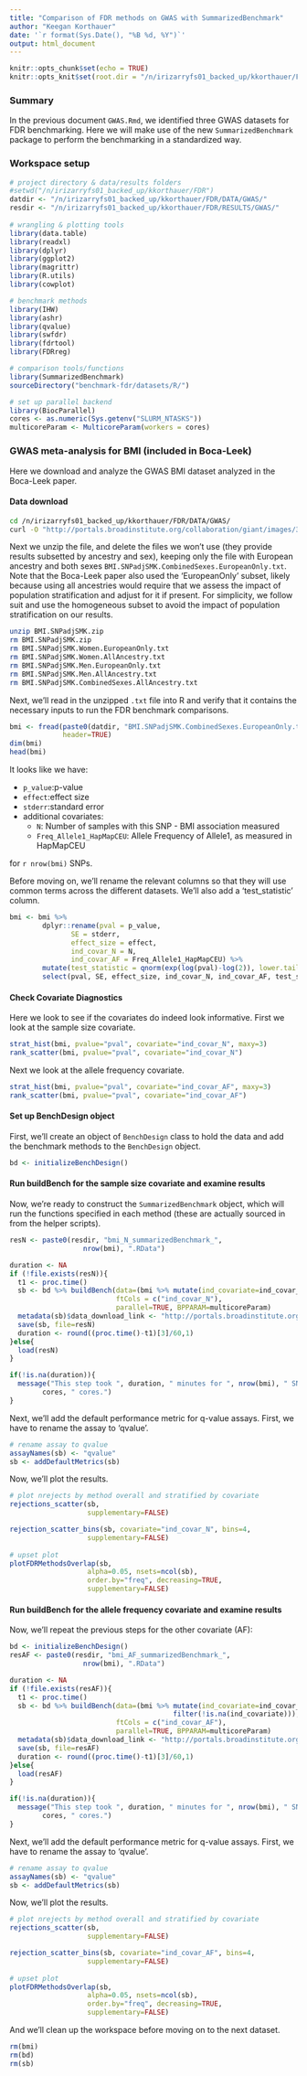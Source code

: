 ```yaml
---
title: "Comparison of FDR methods on GWAS with SummarizedBenchmark"
author: "Keegan Korthauer"
date: '`r format(Sys.Date(), "%B %d, %Y")`'
output: html_document
---
```


```r
knitr::opts_chunk$set(echo = TRUE)
knitr::opts_knit$set(root.dir = "/n/irizarryfs01_backed_up/kkorthauer/FDR")
```

### Summary

In the previous document `GWAS.Rmd`, we identified three GWAS datasets for FDR
benchmarking. Here we will make use of the new `SummarizedBenchmark` package to
perform the benchmarking in a standardized way. 

### Workspace setup

```r
# project directory & data/results folders
#setwd("/n/irizarryfs01_backed_up/kkorthauer/FDR")
datdir <- "/n/irizarryfs01_backed_up/kkorthauer/FDR/DATA/GWAS/"
resdir <- "/n/irizarryfs01_backed_up/kkorthauer/FDR/RESULTS/GWAS/"
  
# wrangling & plotting tools
library(data.table)
library(readxl)
library(dplyr)
library(ggplot2)
library(magrittr)
library(R.utils)
library(cowplot)

# benchmark methods
library(IHW)
library(ashr)
library(qvalue)
library(swfdr)
library(fdrtool)
library(FDRreg)

# comparison tools/functions
library(SummarizedBenchmark)
sourceDirectory("benchmark-fdr/datasets/R/")

# set up parallel backend
library(BiocParallel)
cores <- as.numeric(Sys.getenv("SLURM_NTASKS"))
multicoreParam <- MulticoreParam(workers = cores)
```

### GWAS meta-analysis for BMI (included in Boca-Leek)

Here we download and analyze the GWAS BMI dataset analyzed in the Boca-Leek paper. 

#### Data download

```bash
cd /n/irizarryfs01_backed_up/kkorthauer/FDR/DATA/GWAS/
curl -O "http://portals.broadinstitute.org/collaboration/giant/images/3/3a/BMI.SNPadjSMK.zip"
```

Next we unzip the file, and delete the files we won't use (they provide results
subsetted by ancestry and sex), keeping only the file with European ancestry and
both sexes `BMI.SNPadjSMK.CombinedSexes.EuropeanOnly.txt`. Note that
the Boca-Leek paper also used the 'EuropeanOnly' subset, likely because using 
all ancestries would require that we assess the impact of population stratification
and adjust for it if present. For simplicity, we follow suit and use the homogeneous 
subset to avoid the impact of population stratification on our results.

```bash
unzip BMI.SNPadjSMK.zip
rm BMI.SNPadjSMK.zip
rm BMI.SNPadjSMK.Women.EuropeanOnly.txt
rm BMI.SNPadjSMK.Women.AllAncestry.txt
rm BMI.SNPadjSMK.Men.EuropeanOnly.txt
rm BMI.SNPadjSMK.Men.AllAncestry.txt
rm BMI.SNPadjSMK.CombinedSexes.AllAncestry.txt
```

Next, we'll read in the unzipped `.txt` file into R and verify that it contains
the necessary inputs to run the FDR benchmark comparisons.

```r
bmi <- fread(paste0(datdir, "BMI.SNPadjSMK.CombinedSexes.EuropeanOnly.txt"),
             header=TRUE)
dim(bmi)
head(bmi)
```

It looks like we have:

- `p_value`:p-value
- `effect`:effect size
- `stderr`:standard error
- additional covariates: 
    - `N`: Number of samples with this SNP - BMI association measured
    - `Freq_Allele1_HapMapCEU`: Allele Frequency of Allele1, as measured in HapMapCEU
 
for `r nrow(bmi)` SNPs.

Before moving on, we'll rename the relevant columns so that they will use common terms
across the different datasets. We'll also add a 'test_statistic' column.

```r
bmi <- bmi %>% 
        dplyr::rename(pval = p_value,
               SE = stderr,
               effect_size = effect,
               ind_covar_N = N,
               ind_covar_AF = Freq_Allele1_HapMapCEU) %>%
        mutate(test_statistic = qnorm(exp(log(pval)-log(2)), lower.tail=FALSE) * sign(effect_size)) %>%
        select(pval, SE, effect_size, ind_covar_N, ind_covar_AF, test_statistic) 
```

#### Check Covariate Diagnostics

Here we look to see if the covariates do indeed look informative. First we look at 
the sample size covariate.

```r
strat_hist(bmi, pvalue="pval", covariate="ind_covar_N", maxy=3)
rank_scatter(bmi, pvalue="pval", covariate="ind_covar_N")
```

Next we look at the allele frequency covariate.

```r
strat_hist(bmi, pvalue="pval", covariate="ind_covar_AF", maxy=3)
rank_scatter(bmi, pvalue="pval", covariate="ind_covar_AF")
```

#### Set up BenchDesign object 

First, we'll create an object of `BenchDesign` class to hold the data and 
add the benchmark methods to the `BenchDesign` object.

```r
bd <- initializeBenchDesign()
```

#### Run buildBench for the sample size covariate and examine results

Now, we're ready to construct the `SummarizedBenchmark` object, which will run
the functions specified in each method (these are actually sourced in from the
helper scripts). 

```r
resN <- paste0(resdir, "bmi_N_summarizedBenchmark_",
                  nrow(bmi), ".RData")

duration <- NA
if (!file.exists(resN)){
  t1 <- proc.time()
  sb <- bd %>% buildBench(data=(bmi %>% mutate(ind_covariate=ind_covar_N)), 
                          ftCols = c("ind_covar_N"),
                          parallel=TRUE, BPPARAM=multicoreParam)
  metadata(sb)$data_download_link <- "http://portals.broadinstitute.org/collaboration/giant/images/3/3a/BMI.SNPadjSMK.zip"
  save(sb, file=resN)
  duration <- round((proc.time()-t1)[3]/60,1)
}else{
  load(resN)
}
```

```r
if(!is.na(duration)){
  message("This step took ", duration, " minutes for ", nrow(bmi), " SNPs using ",
        cores, " cores.")
}
```

Next, we'll add the default performance metric for q-value assays. First, we have
to rename the assay to 'qvalue'.

```r
# rename assay to qvalue
assayNames(sb) <- "qvalue"
sb <- addDefaultMetrics(sb)
```

Now, we'll plot the results.

```r
# plot nrejects by method overall and stratified by covariate
rejections_scatter(sb,
                   supplementary=FALSE)

rejection_scatter_bins(sb, covariate="ind_covar_N", bins=4,
                   supplementary=FALSE)
  
# upset plot 
plotFDRMethodsOverlap(sb, 
                   alpha=0.05, nsets=ncol(sb),
                   order.by="freq", decreasing=TRUE,
                   supplementary=FALSE)
```

#### Run buildBench for the allele frequency covariate and examine results

Now, we'll repeat the previous steps for the other covariate (AF):

```r
bd <- initializeBenchDesign()
resAF <- paste0(resdir, "bmi_AF_summarizedBenchmark_",
                  nrow(bmi), ".RData")

duration <- NA
if (!file.exists(resAF)){
  t1 <- proc.time()
  sb <- bd %>% buildBench(data=(bmi %>% mutate(ind_covariate=ind_covar_AF) %>%
                                        filter(!is.na(ind_covariate))), 
                          ftCols = c("ind_covar_AF"),
                          parallel=TRUE, BPPARAM=multicoreParam)
  metadata(sb)$data_download_link <- "http://portals.broadinstitute.org/collaboration/giant/images/3/3a/BMI.SNPadjSMK.zip"
  save(sb, file=resAF)
  duration <- round((proc.time()-t1)[3]/60,1)
}else{
  load(resAF)
}
```

```r
if(!is.na(duration)){
  message("This step took ", duration, " minutes for ", nrow(bmi), " SNPs using ",
        cores, " cores.")
}
```

Next, we'll add the default performance metric for q-value assays. First, we have
to rename the assay to 'qvalue'.

```r
# rename assay to qvalue
assayNames(sb) <- "qvalue"
sb <- addDefaultMetrics(sb)
```

Now, we'll plot the results.

```r
# plot nrejects by method overall and stratified by covariate
rejections_scatter(sb,
                   supplementary=FALSE)

rejection_scatter_bins(sb, covariate="ind_covar_AF", bins=4,
                   supplementary=FALSE)
  
# upset plot 
plotFDRMethodsOverlap(sb, 
                   alpha=0.05, nsets=ncol(sb),
                   order.by="freq", decreasing=TRUE,
                   supplementary=FALSE)
```



And we'll clean up the workspace before moving on to the next dataset.

```r
rm(bmi)
rm(bd)
rm(sb)
```
